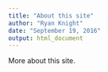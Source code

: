 ```yaml
---
title: "About this site"
author: "Ryan Knight"
date: "September 19, 2016"
output: html_document
---
```


More about this site.
